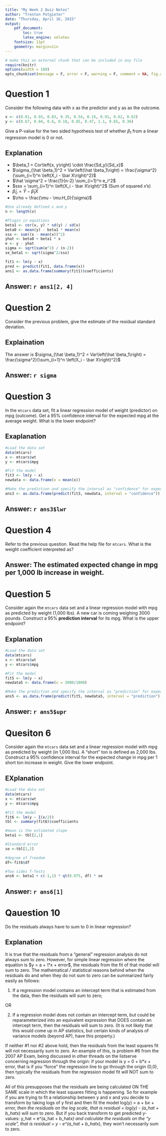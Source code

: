 ```yaml
---
title: "My Week 2 Quiz Notes"
author: "Trenton Potgieter"
date: "Thursday, April 16, 2015"
output: 
    pdf_document:
        toc: true
        latex_engine: xelatex
    fontsize: 11pt
    geometry: margin=1in
---
```


```r
# make this an external chunk that can be included in any file
require(knitr)
options(width = 100)
opts_chunk$set(message = F, error = F, warning = F, comment = NA, fig.align = 'center', dpi = 100, tidy = F, cache.path = '.cache/', fig.path = 'fig/')

```

\newpage

# Question 1  

Consider the following data with x as the predictor and y as as the outcome.

```r
x <- c(0.61, 0.93, 0.83, 0.35, 0.54, 0.16, 0.91, 0.62, 0.62)
y <- c(0.67, 0.84, 0.6, 0.18, 0.85, 0.47, 1.1, 0.65, 0.36)

```

Give a P-value for the two sided hypothesis test of whether $\beta_1$ from a linear regression model is $0$ or not.

## Explanation 

* $\beta_1 = Cor\left(x, y\right) \cdot \frac{Sd_y}{Sd_x}$
* $\sigma_{\hat \beta_1}^2 = Var\left(\hat \beta_1\right) = \frac{\sigma^2}{\sum_{i=1}^n \left(X_i - \bar X\right)^2}$
* $\hat \sigma^2 = \frac{1}{n-2} \sum_{i=1}^n e_i^2$
* $ssx = \sum_{i=1}^n \left(X_i - \bar X\right)^2$ (Sum of squared $x$'s)
* $\hat \beta_0 = \hat Y - \hat \beta_1 \bar X$
* $\rho = \frac{\mu - \mu:H_0}{\sigma}$

```r
#Use already defined x and y
n <- length(x)

#Plugin in equations
beta1 <- cor(x, y) * sd(y) / sd(x)
beta0 <- mean(y) - beta1 * mean(x)
ssx <- sum((x - mean(x))^2)
yhat <- beta0 + beta1 * x
e <- y - yhat
sigma <- sqrt(sum(e^2) / (n-2))
se_beta1 <- sqrt(sigma^2/ssx)

fit1 <- lm(y ~ x)
pred <- predict(fit1, data.frame(x))
ans1 <- as.data.frame(summary(fit1)$coefficients)

```

## Answer: `r ans1[2, 4]`

# Question 2 

Consider the previous problem, give the estimate of the residual standard deviation.

## Explaination

The answer is $\sigma_{\hat \beta_1}^2 = Var\left(\hat \beta_1\right) = \frac{\sigma^2}{\sum_{i=1}^n \left(X_i - \bar X\right)^2}$

## Answer: `r sigma`

# Question 3 

In the `mtcars` data set, fit a linear regression model of weight (predictor) on mpg (outcome). Get a 95% confidence interval for the expected mpg at the average weight. What is the lower endpoint?

## Exaplanation

```r
#Load the data set
data(mtcars)
x <- mtcars$wt
y <- mtcars$mpg

#Fit the model
fit3 <- lm(y ~ x)
newdata <- data.frame(x = mean(x))

#Make the prediction and specify the interval as "confidence" for expected val
ans3 <- as.data.frame(predict(fit3, newdata, interval = "confidence"))

```

## Answer: `r ans3$lwr`

# Question 4

Refer to the previous question. Read the help file for `mtcars`. What is the weight coefficient interpreted as?

## Answer: The estimated expected change in mpg per 1,000 lb increase in weight.

# Question 5

Consider again the `mtcars` data set and a linear regression model with mpg as predicted by weight (1,000 lbs). A new car is coming weighing 3000 pounds. Construct a 95% __prediction interval__ for its mpg. What is the upper endpoint? 

## Explanation

```r
#Load the data set
data(mtcars)
x <- mtcars$wt
y <- mtcars$mpg

#Fit the model
fit5 <- lm(y ~ x)
newdata5 <- data.frame(x = 3000/1000)

#Make the prediction and specify the interval as "prediction" for expected val
ans5 <- as.data.frame(predict(fit5, newdata5, interval = "prediction"))

```

## Answer: `r ans5$upr`

# Quesiton 6

Consider again the `mtcars` data set and a linear regression model with mpg as predicted by weight (in 1,000 lbs). A "short" ton is defined as 2,000 lbs. Construct a 95% confidence interval for the expected change in mpg per 1 short ton increase in weight. Give the lower endpoint.

## EXplanation

```r
#Load the data set
data(mtcars)
x <- mtcars$wt
y <- mtcars$mpg

#Fit the model
fit6 <- lm(y ~ I(x/2))
tbl <- summary(fit6)$coefficients

#mean is the estimated slope
beta1 <- tbl[2,1]

#Standard error
se <-tbl[2,2]

#degree of freedom
df<-fit6$df

#Two sides T-Tests
ans6 <- beta1 + c(-1,1) * qt(0.975, df) * se

```

## Answer: `r ans6[1]`

# Qauestion 10

Do the residuals always have to sum to 0 in linear regression?

## Explanation

It is true that the residuals from a "general" regression analysis do not always sum to zero. However, for simple linear regression where the equation is $y = a + \*x + error$, the residuals from the fit of that model will sum to zero. The mathematical / statistical reasons behind when the residuals do and when they do not sum to zero can be summarized fairly easily as follows:

1. If a regression model contains an intercept term that is estimated from the data, then the residuals will sum to zero; 

OR

2. If a regression model does not contain an intercept term, but could be reparameterized into an equivalent expression that DOES contain an intercept term, then the residuals will sum to zero. (It is not likely that this would come up in AP statistics, but certain kinds of analysis of variance models (beyond AP), have this property.)

If neither #1 nor #2 above hold, then the residuals from the least squares fit will not necessarily sum to zero. An example of this, is problem #6 from the 2007 AP Exam, being discussed in other threads on the listserve concerning regression through the origin: if your model is y = 0 + b*x + error, that is if you "force" the regression line to go through the origin (0,0), then typically the residuals from the regression model fit will NOT sum to zero.

All of this presupposes that the residuals are being calculated ON THE SAME scale in which the least squares fitting is happening. So for example if you are trying to fit a relationship between y and x and you decide to transform by taking logs of y first and then fit the model log(y) = a + b*x + error, then the residuals on the log scale, that is residual = log(y) - (a_hat + b_hat*x) will sum to zero. But if you back transform to get predicted y-values: y_hat = e^(a_hat + b_hat*x) and calculate the residuals on the "y scale", that is residual = y - e^(a_hat + b_hat*x), they won't necessarily sum to zero.







